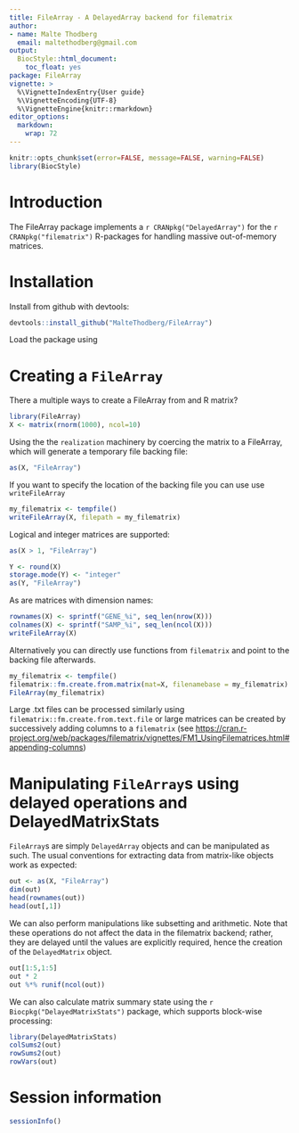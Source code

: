 ```yaml
---
title: FileArray - A DelayedArray backend for filematrix
author:
- name: Malte Thodberg
  email: maltethodberg@gmail.com
output:
  BiocStyle::html_document:
    toc_float: yes
package: FileArray
vignette: >
  %\VignetteIndexEntry{User guide}
  %\VignetteEncoding{UTF-8}  
  %\VignetteEngine{knitr::rmarkdown}
editor_options: 
  markdown: 
    wrap: 72
---
```


```r
knitr::opts_chunk$set(error=FALSE, message=FALSE, warning=FALSE)
library(BiocStyle)
```

# Introduction

The FileArray package implements a `r CRANpkg("DelayedArray")` for the
`r CRANpkg("filematrix")` R-packages for handling massive out-of-memory
matrices.

# Installation

Install from github with devtools:

```r
devtools::install_github("MalteThodberg/FileArray")
```

Load the package using

# Creating a `FileArray`

There a multiple ways to create a FileArray from and R matrix?

```r
library(FileArray)
X <- matrix(rnorm(1000), ncol=10)
```

Using the the `realization` machinery by coercing the matrix to a
FileArray, which will generate a temporary file backing file:

```r
as(X, "FileArray")
```

If you want to specify the location of the backing file you can use use
`writeFileArray`

```r
my_filematrix <- tempfile()
writeFileArray(X, filepath = my_filematrix)
```

Logical and integer matrices are supported:

```r
as(X > 1, "FileArray")

Y <- round(X)
storage.mode(Y) <- "integer"
as(Y, "FileArray")
```

As are matrices with dimension names:

```r
rownames(X) <- sprintf("GENE_%i", seq_len(nrow(X)))
colnames(X) <- sprintf("SAMP_%i", seq_len(ncol(X)))
writeFileArray(X)
```

Alternatively you can directly use functions from `filematrix` and point
to the backing file afterwards.

```r
my_filematrix <- tempfile()
filematrix::fm.create.from.matrix(mat=X, filenamebase = my_filematrix)
FileArray(my_filematrix)
```

Large .txt files can be processed similarly using
`filematrix::fm.create.from.text.file` or large matrices can be created
by successively adding columns to a `filematrix` (see
<https://cran.r-project.org/web/packages/filematrix/vignettes/FM1_UsingFilematrices.html#appending-columns>)

# Manipulating `FileArray`s using delayed operations and DelayedMatrixStats

`FileArray`s are simply `DelayedArray` objects and can be manipulated as
such. The usual conventions for extracting data from matrix-like objects
work as expected:

```r
out <- as(X, "FileArray")
dim(out)
head(rownames(out))
head(out[,1])
```

We can also perform manipulations like subsetting and arithmetic. Note
that these operations do not affect the data in the filematrix backend;
rather, they are delayed until the values are explicitly required, hence
the creation of the `DelayedMatrix` object.

```r
out[1:5,1:5] 
out * 2
out %*% runif(ncol(out))
```

We can also calculate matrix summary state using the `r Biocpkg("DelayedMatrixStats")` package, which supports block-wise processing:

```r
library(DelayedMatrixStats)
colSums2(out)
rowSums2(out)
rowVars(out)
```

# Session information

```r
sessionInfo()
```
